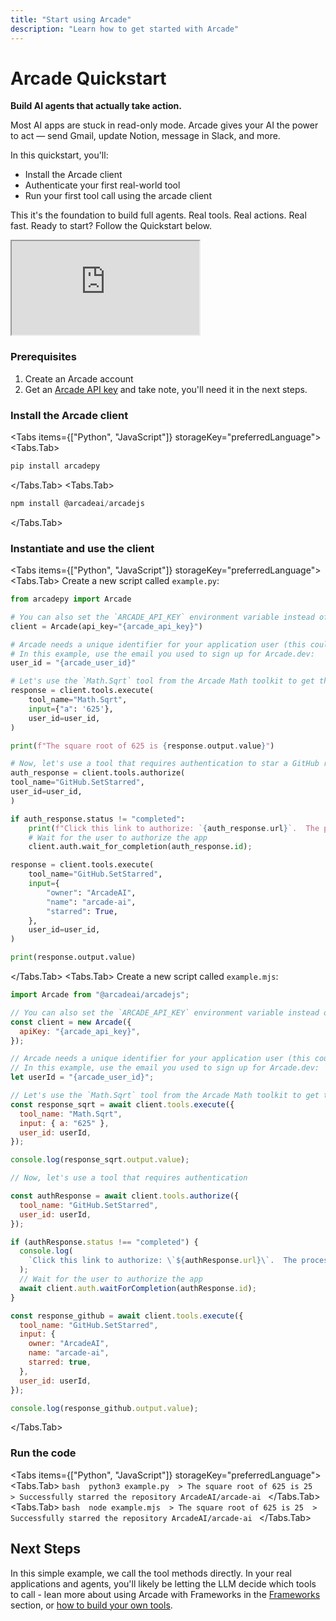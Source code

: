 ```yaml
---
title: "Start using Arcade"
description: "Learn how to get started with Arcade"
---
```



# Arcade Quickstart

<div className="grid grid-cols-1 md:grid-cols-[4fr_3fr] gap-8">
  <div>
<strong>Build AI agents that actually take action.</strong>

Most AI apps are stuck in read-only mode. Arcade gives your AI the power to act — send Gmail, update Notion, message in Slack, and more.

In this quickstart, you'll:

- Install the Arcade client
- Authenticate your first real-world tool
- Run your first tool call using the arcade client

This it's the foundation to build full agents. Real tools. Real actions. Real fast.
Ready to start? Follow the Quickstart below.

  </div>
  <iframe
   className="aspect-video w-full max-w-[900px] rounded-xl shadow-2xl"
   src="https://www.youtube.com/embed/USoqJOOUP6c?si=ontrjjatjmqMfTHN"
   title="Arcade Quickstart"
   allow="fullscreen; accelerometer; autoplay; clipboard-write; encrypted-media; gyroscope; picture-in-picture; web-share"
   referrerPolicy="strict-origin-when-cross-origin"
   ></iframe>
</div>

<Steps>

### Prerequisites

1. Create an <SignupLink linkLocation="docs:call-tools-directly">Arcade account</SignupLink>
1. Get an [Arcade API key](/home/api-keys) and take note, you'll need it in the next steps.

### Install the Arcade client

<Tabs items={["Python", "JavaScript"]} storageKey="preferredLanguage">
  <Tabs.Tab>
  ```python 
  pip install arcadepy 
  ```
  </Tabs.Tab>
  <Tabs.Tab>
  ```javascript 
  npm install @arcadeai/arcadejs
  ```
  </Tabs.Tab>
</Tabs>

### Instantiate and use the client

<Tabs items={["Python", "JavaScript"]} storageKey="preferredLanguage">
<Tabs.Tab>
Create a new script called `example.py`:
```python
from arcadepy import Arcade

# You can also set the `ARCADE_API_KEY` environment variable instead of passing it as a parameter.
client = Arcade(api_key="{arcade_api_key}")

# Arcade needs a unique identifier for your application user (this could be an email address, a UUID, etc).
# In this example, use the email you used to sign up for Arcade.dev:
user_id = "{arcade_user_id}"

# Let's use the `Math.Sqrt` tool from the Arcade Math toolkit to get the square root of a number.
response = client.tools.execute(
    tool_name="Math.Sqrt",
    input={"a": '625'},
    user_id=user_id,
)

print(f"The square root of 625 is {response.output.value}")

# Now, let's use a tool that requires authentication to star a GitHub repository
auth_response = client.tools.authorize(
tool_name="GitHub.SetStarred",
user_id=user_id,
)

if auth_response.status != "completed":
    print(f"Click this link to authorize: `{auth_response.url}`.  The process will continue once you have authorized the app." )
    # Wait for the user to authorize the app
    client.auth.wait_for_completion(auth_response.id);

response = client.tools.execute(
    tool_name="GitHub.SetStarred",
    input={
        "owner": "ArcadeAI",
        "name": "arcade-ai",
        "starred": True,
    },
    user_id=user_id,
)

print(response.output.value)
```
</Tabs.Tab>
<Tabs.Tab>
Create a new script called `example.mjs`:
```javascript
import Arcade from "@arcadeai/arcadejs";

// You can also set the `ARCADE_API_KEY` environment variable instead of passing it as a parameter.
const client = new Arcade({
  apiKey: "{arcade_api_key}",
});

// Arcade needs a unique identifier for your application user (this could be an email address, a UUID, etc).
// In this example, use the email you used to sign up for Arcade.dev:
let userId = "{arcade_user_id}";

// Let's use the `Math.Sqrt` tool from the Arcade Math toolkit to get the square root of a number.
const response_sqrt = await client.tools.execute({
  tool_name: "Math.Sqrt",
  input: { a: "625" },
  user_id: userId,
});

console.log(response_sqrt.output.value);

// Now, let's use a tool that requires authentication

const authResponse = await client.tools.authorize({
  tool_name: "GitHub.SetStarred",
  user_id: userId,
});

if (authResponse.status !== "completed") {
  console.log(
    `Click this link to authorize: \`${authResponse.url}\`.  The process will continue once you have authorized the app.`,
  );
  // Wait for the user to authorize the app
  await client.auth.waitForCompletion(authResponse.id);
}

const response_github = await client.tools.execute({
  tool_name: "GitHub.SetStarred",
  input: {
    owner: "ArcadeAI",
    name: "arcade-ai",
    starred: true,
  },
  user_id: userId,
});

console.log(response_github.output.value);
```
</Tabs.Tab>
</Tabs>

### Run the code

<Tabs items={["Python", "JavaScript"]} storageKey="preferredLanguage">
  <Tabs.Tab>
    ```bash 
    python3 example.py 
    > The square root of 625 is 25 
    > Successfully starred the repository ArcadeAI/arcade-ai
    ```
  </Tabs.Tab>
  <Tabs.Tab>
    ```bash 
    node example.mjs 
    > The square root of 625 is 25 
    > Successfully starred the repository ArcadeAI/arcade-ai
    ```
  </Tabs.Tab>
</Tabs>

</Steps>

## Next Steps

In this simple example, we call the tool methods directly. In your real applications and agents, you'll likely be letting the LLM decide which tools to call - lean more about using Arcade with Frameworks in the [Frameworks](/home/langchain/use-arcade-tools) section, or [how to build your own tools](/home/build-tools/create-a-toolkit).
